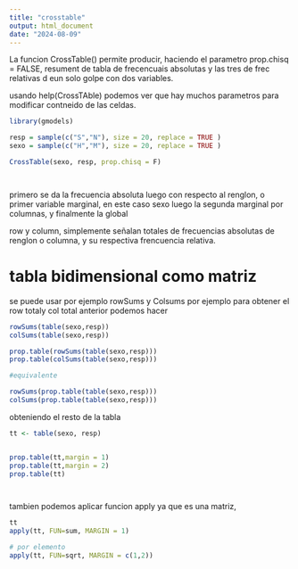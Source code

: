 ```yaml
---
title: "crosstable"
output: html_document
date: "2024-08-09"
---
```


La funcion CrossTable() permite producir, haciendo el parametro prop.chisq = FALSE, resument de tabla de frecencuais absolutas y las tres de frec relativas d eun solo golpe con dos variables.

usando help(CrossTAble) podemos ver que hay muchos parametros para modificar contneido de las celdas.


```r
library(gmodels)

resp = sample(c("S","N"), size = 20, replace = TRUE )
sexo = sample(c("H","M"), size = 20, replace = TRUE )

CrossTable(sexo, resp, prop.chisq = F)




```
primero se da la frecuencia absoluta
luego con respecto al renglon, o primer variable marginal, en este caso sexo
luego la segunda marginal por columnas, y finalmente la global

row y column, simplemente señalan totales de frecuencias absolutas de renglon o columna, y su respectiva frencuencia relativa.

# tabla bidimensional como matriz

se puede usar por ejemplo rowSums y Colsums por ejemplo para obtener el row totaly col total anterior podemos hacer

```r
rowSums(table(sexo,resp)) 
colSums(table(sexo,resp)) 

prop.table(rowSums(table(sexo,resp)))
prop.table(colSums(table(sexo,resp)))

#equivalente

rowSums(prop.table(table(sexo,resp)))
colSums(prop.table(table(sexo,resp)))

```

obteniendo el resto de la tabla

```r
tt <- table(sexo, resp)


prop.table(tt,margin = 1)
prop.table(tt,margin = 2)
prop.table(tt)




```


tambien podemos aplicar funcion apply ya que es una matriz,


```r
tt
apply(tt, FUN=sum, MARGIN = 1)

# por elemento
apply(tt, FUN=sqrt, MARGIN = c(1,2))

```



